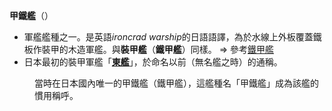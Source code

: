 '''甲鐵艦'''（{{lang|ja|こうてつかん}}）

* 軍艦艦種之一。是英語''ironcrad warship''的日語語譯，為於水線上外板覆蓋鐵板作裝甲的木造軍艦。與'''裝甲艦'''（'''鐵甲艦'''）同樣。 ⇒ 參考[[鐵甲艦|鐵甲艦]]
* 日本最初的裝甲軍艦「'''[[東艦|東艦]]'''」，於命名以前（無名艦之時）的通稱。
: 當時在日本國內唯一的甲鐵艦（鐵甲艦），這艦種名「甲鐵艦」成為該艦的慣用稱呼。

{{disambig|Cat=武器消歧義}}
